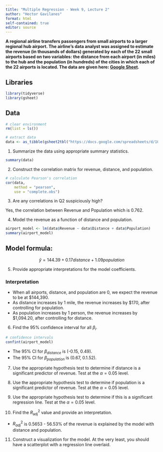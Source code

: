 ```yaml
---
title: "Multiple Regression - Week 9, Lecture 2"
author: "Hector Gavilanes"
format: html
self-contained: true
editor: source
---
```


**A regional airline transfers passengers from small airports to a larger regional hub airport. The airline’s data analyst was assigned to estimate the revenue (in thousands of dollars) generated by each of the 22 small airports based on two variables: the distance from each airport (in miles) to the hub and the population (in hundreds) of the cities in which each of the 22 airports is located. The data are given here: [Google Sheet](https://docs.google.com/spreadsheets/d/10ZN0jMYdVsG2ucIJFSTquVRW916Jj-JmZIGQuqSQhy0/edit?usp=sharing).**

## Libraries
```r
library(tidyverse)
library(gsheet)
```

## Data
```r
# clear environment
rm(list = ls())

# extract data
data <- as_tibble(gsheet2tbl("https://docs.google.com/spreadsheets/d/10ZN0jMYdVsG2ucIJFSTquVRW916Jj-JmZIGQuqSQhy0/edit?usp=sharing"))
```


1. Summarize the data using appropriate summary statistics.
```r
summary(data)
```


2. Construct the correlation matrix for revenue, distance, and population. 
```r
# calculate Pearson's correlation
cor(data,
    method = "pearson",
    use = "complete.obs")
```

3. Are any correlations in Q2 suspiciously high?

Yes, the correlation between Revenue and Population which is 0.762.

4. Model the revenue as a function of distance and population.

```r
airport_model <- lm(data$Revenue ~ data$Distance + data$Population)
summary(airport_model)
```
## Model formula:
$$\hat{y} = 144.39 + 0.17 distance + 1.09 population$$


5. Provide appropriate interpretations for the model coefficients.

### Interpretation
- When all airports, distance, and population are 0, we expect the revenue to be at $144,390.
- As distance increases by 1 mile, the revenue increases by $170, after controlling for population.
- As population increases by 1 person, the revenue increases by $1,094.20, after controlling for distance.

6. Find the 95% confidence interval for all $\beta_i$.
```r
# confidence intervals
confint(airport_model)
```
- The 95% CI for $\beta_{distance}$ is (-0.15, 0.49).
- The 95% CI for $\beta_{population}$ is (0.67, 0.1.52).

7. Use the appropriate hypothesis test to determine if distance is a significant predictor of revenue. Test at the $\alpha=0.05$ level.

8. Use the appropriate hypothesis test to determine if population is a significant predictor of revenue. Test at the $\alpha=0.05$ level.

9. Use the appropriate hypothesis test to determine if this is a significant regression line. Test at the $\alpha=0.05$ level.

10. Find the $R^2_{\text{adj}}$ value and provide an interpretation.

- $R^2_{adj}$ is 0.5653 - 56.53% of the revenue is explained by the model with distance and population.

11. Construct a visualization for the model. At the very least, you should have a scatterplot with a regression line overlaid.